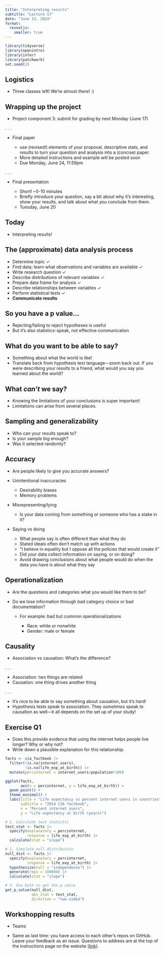 ```yaml
---
title: "Interpreting results"
subtitle: "Lecture 17"
date: "June 13, 2024"
format: 
  revealjs:
    smaller: true
---
```


```r
library(tidyverse)
library(openintro)
library(infer)
library(patchwork)
set.seed(2)
```

## Logistics

-   Three classes left! We're almost there! :)

## Wrapping up the project

-   Project component 3: submit for grading by next Monday (June 17)

. . .

-   Final paper

    -   use (revised!) elements of your proposal, descriptive stats, and results to turn your question and analysis into a (concise) paper.
    -   More detailed instructions and example will be posted soon
    -   Due Monday, June 24, 11:59pm

. . .

-   Final presentation

    -   Short! \~5-10 minutes
    -   Briefly introduce your question, say a bit about why it's interesting, show your results, and talk about what you conclude from them.
    -   Tuesday, June 20

## Today {.smaller}

-   Interpreting results!

## The (approximate) data analysis process {.smaller}

-   Determine topic ✓
-   Find data; learn what observations and variables are available ✓
-   Write research question ✓
-   Describe distributions of relevant variables ✓
-   Prepare data frame for analysis ✓
-   Describe relationships between variables ✓
-   Perform statistical tests ✓
-   **Communicate results**

## So you have a p value...

-   Rejecting/failing to reject hypotheses is useful
-   But it's also statistics-speak, not effective communication

## What do you want to be able to say?

-   Something about what the world is like!
-   Translate back from hypothesis test language---zoom back out. If you were describing your results to a friend, what would you say you learned about the world?

## What *can't* we say?

::: incremental
-   Knowing the limitations of your conclusions is super important!
-   Limitations can arise from several places.
:::

## Sampling and generalizability

::: incremental
-   Who can your results speak to?
-   Is your sample big enough?
-   Was it selected randomly?
:::

## Accuracy

::: incremental
-   Are people likely to give you accurate answers?

-   Unintentional inaccuracies

    -   Desirability biases
    -   Memory problems

-   Misrepresenting/lying

    -   Is your data coming from something or someone who has a stake in it?

-   Saying vs doing

    -   What people say is often different than what they do
    -   Stated ideals often don't match up with actions
    -   "I believe in equality but I oppose all the policies that would create it"
    -   Did your data collect information on saying, or on doing?
    -   Avoid drawing conclusions about what people would do when the data you have is about what they say
:::

## Operationalization

::: incremental
-   Are the questions and categories what you would like them to be?

-   Do we lose information through bad category choice or bad documentation?

    -   For example: bad but common operationalizations

        -   Race: white or nonwhite
        -   Gender: male or female
:::

## Causality

-   Association vs causation: What's the difference?

. . .

-   Association: two things are related
-   Causation: one thing drives another thing

. . .

-   It's nice to be able to say something about causation, but it's hard!
-   Hypothesis tests speak to association. They *sometimes* speak to causation as well---it all depends on the set up of your study!

## Exercise Q1

-   Does this provide evidence that using the internet helps people live longer? Why or why not?
-   Write down a plausible explanation for this relationship.

```r
facts <- cia_factbook |> 
  filter(!is.na(internet_users), 
         !is.na(life_exp_at_birth)) |> 
  mutate(percinternet = internet_users/population*100)

ggplot(facts, 
       aes(x = percinternet, y = life_exp_at_birth)) + 
  geom_point() + 
  theme_minimal() + 
  labs(title = "Life expectancy vs percent internet users in countries",
       subtitle = "2014 CIA factbook",
       x = "Percent internet users",
       y = "Life expectancy at birth (years)")
```

```r
# 1. Calculate test statistic
test_stat <- facts |> 
  specify(explanatory = percinternet,
          response = life_exp_at_birth) |> 
  calculate(stat = "slope")

# 2. Simulate null distribution
null_dist <- facts |> 
  specify(explanatory = percinternet,
          response = life_exp_at_birth) |> 
  hypothesize(null = "independence") |>
  generate(reps = 100000) |>
  calculate(stat = "slope")

# 3. Use both to get the p value
get_p_value(null_dist,
            obs_stat = test_stat,
            direction = "two-sided")
```

## Workshopping results

-   Teams

-   Same as last time: you have access to each other's repos on GitHub. Leave your feedback as an issue. Questions to address are at the top of the instructions page on the website ([link](https://soc333-sum24.github.io/project-results.html)).
